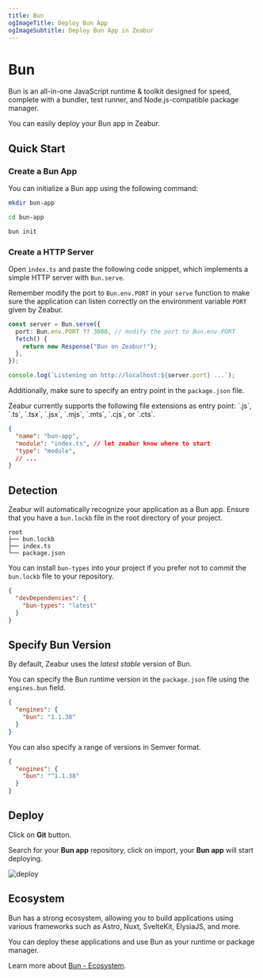 ```yaml
---
title: Bun
ogImageTitle: Deploy Bun App
ogImageSubtitle: Deploy Bun App in Zeabur
---
```



# Bun

Bun is an all-in-one JavaScript runtime & toolkit designed for speed, complete with a bundler, test runner, and Node.js-compatible package manager.

You can easily deploy your Bun app in Zeabur.

## Quick Start

### Create a Bun App

You can initialize a Bun app using the following command:

```bash
mkdir bun-app

cd bun-app

bun init
```

### Create a HTTP Server

Open `index.ts` and paste the following code snippet, which implements a simple HTTP server with `Bun.serve`.

Remember modify the port to `Bun.env.PORT` in your `serve` function to make sure the application can listen correctly on the environment variable `PORT` given by Zeabur.

```typescript filename="index.ts" {2}
const server = Bun.serve({
  port: Bun.env.PORT ?? 3000, // modify the port to Bun.env.PORT
  fetch() {
    return new Response("Bun on Zeabur!");
  },
});

console.log(`Listening on http://localhost:${server.port} ...`);
```

Additionally, make sure to specify an entry point in the `package.json` file.

<Callout type="info">
 Zeabur currently supports the following file extensions as entry point: `.js`, `.ts`, `.tsx`, `.jsx`, `.mjs`, `.mts`, `.cjs`, or `.cts`.
 </Callout>

```json filename="package.json" {3}
{
  "name": "bun-app",
  "module": "index.ts", // let zeabur know where to start
  "type": "module",
  // ...
}
```

## Detection

Zeabur will automatically recognize your application as a Bun app. Ensure that you have a `bun.lockb` file in the root directory of your project.

```plainc {2}
root
├── bun.lockb
├── index.ts
└── package.json
```

You can install `bun-types` into your project if you prefer not to commit the `bun.lockb` file to your repository.

```json filename="package.json" {3}
{
  "devDependencies": {
    "bun-types": "latest"
  }
}
```

## Specify Bun Version

By default, Zeabur uses the *latest stable* version of Bun.

You can specify the Bun runtime version in the `package.json` file using the `engines.bun` field.

```json filename="package.json" {3}
{
  "engines": {
    "bun": "1.1.38"
  }
}
```

You can also specify a range of versions in Semver format.

```json filename="package.json" {3}
{
  "engines": {
    "bun": "^1.1.38"
  }
}
```

## Deploy

Click on **Git** button.

Search for your **Bun app** repository, click on import, your **Bun app** will start deploying.

![deploy](/deploy/common/select-service.en-US.png)

## Ecosystem

Bun has a strong ecosystem, allowing you to build applications using various frameworks such as Astro, Nuxt, SvelteKit, ElysiaJS, and more.

You can deploy these applications and use Bun as your runtime or package manager.

Learn more about [Bun - Ecosystem](https://bun.sh/guides/ecosystem).
